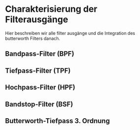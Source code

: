 # Charakterisierung der Filterausgänge

Hier beschreiben wir alle filter ausgänge und die Integration des butterworth Filters danach.

## Bandpass-Filter (BPF)

## Tiefpass-Filter (TPF)

## Hochpass-Filter (HPF)

## Bandstop-Filter (BSF)

## Butterworth-Tiefpass 3. Ordnung



